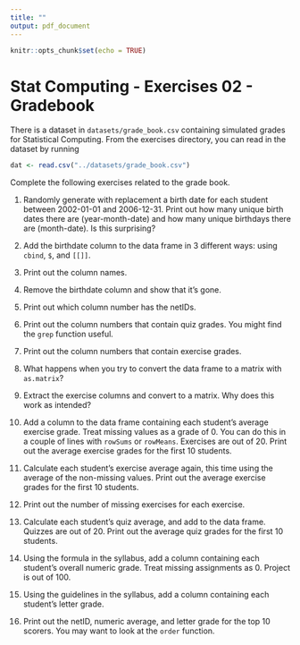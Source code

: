 ```yaml
---
title: ""
output: pdf_document
---
```


```r
knitr::opts_chunk$set(echo = TRUE)
```
# Stat Computing - Exercises 02 - Gradebook

There is a dataset in `datasets/grade_book.csv` containing simulated
grades for Statistical Computing. From the exercises directory, you
can read in the dataset by running

```r
dat <- read.csv("../datasets/grade_book.csv")
```
Complete the following exercises related to the grade book.

1. Randomly generate with replacement a birth date for each student between
   2002-01-01 and 2006-12-31. Print out how many unique birth dates there
   are (year-month-date) and how many unique birthdays there are (month-date).
   Is this surprising?

2. Add the birthdate column to the data frame in 3 different ways: using
   `cbind`, `$`, and `[[]]`.

3. Print out the column names.

4. Remove the birthdate column and show that it's gone.

4. Print out which column number has the netIDs.

5. Print out the column numbers that contain quiz grades. You might find the
   `grep` function useful.

6. Print out the column numbers that contain exercise grades.

7. What happens when you try to convert the data frame to a matrix with
   `as.matrix`?

8. Extract the exercise columns and convert to a matrix. Why does this work as intended?

9. Add a column to the data frame containing each student's average exercise
   grade.  Treat missing values as a grade of 0. You can do this in a couple of
   lines with `rowSums` or `rowMeans`. Exercises are out of 20. Print out the average
   exercise grades for the first 10 students.

10. Calculate each student's exercise average again, this time using the
    average of the non-missing values. Print out the average exercise grades
    for the first 10 students.

11. Print out the number of missing exercises for each exercise.

12. Calculate each student's quiz average, and add to the data frame. Quizzes are out of 20.
    Print out the average quiz grades for the first 10 students.

13. Using the formula in the syllabus, add a column containing each student's
    overall numeric grade. Treat missing assignments as 0. Project is out of 100.

14. Using the guidelines in the syllabus, add a column containing each
    student's letter grade.

15. Print out the netID, numeric average, and letter grade for the top 10
    scorers. You may want to look at the `order` function.

 
